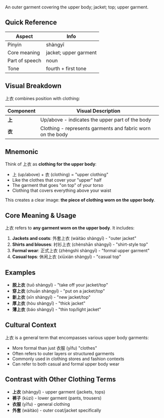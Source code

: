 An outer garment covering the upper body; jacket; top; upper garment.

## Quick Reference

| Aspect         | Info                  |
| -------------- | --------------------- |
| Pinyin         | shàngyī               |
| Core meaning   | jacket; upper garment |
| Part of speech | noun                  |
| Tone           | fourth + first tone   |

## Visual Breakdown

上衣 combines position with clothing:

| Component | Visual Description                                         |
| --------- | ---------------------------------------------------------- |
| **上**    | Up/above - indicates the upper part of the body            |
| **衣**    | Clothing - represents garments and fabric worn on the body |

## Mnemonic

Think of 上衣 as **clothing for the upper body**:

- 上 (up/above) + 衣 (clothing) = "upper clothing"
- Like the clothes that cover your "upper" half
- The garment that goes "on top" of your torso
- Clothing that covers everything above your waist

This creates a clear image: **the piece of clothing worn on the upper body**.

## Core Meaning & Usage

上衣 refers to **any garment worn on the upper body**. It includes:

1. **Jackets and coats**: 外套上衣 (wàitào shàngyī) - "outer jacket"
2. **Shirts and blouses**: 衬衫上衣 (chènshān shàngyī) - "shirt-style top"
3. **Formal wear**: 正式上衣 (zhèngshì shàngyī) - "formal upper garment"
4. **Casual tops**: 休闲上衣 (xiūxián shàngyī) - "casual top"

## Examples

- **脱上衣** (tuō shàngyī) - "take off your jacket/top"
- **穿上衣** (chuān shàngyī) - "put on a jacket/top"
- **新上衣** (xīn shàngyī) - "new jacket/top"
- **厚上衣** (hòu shàngyī) - "thick jacket"
- **薄上衣** (báo shàngyī) - "thin top/light jacket"

## Cultural Context

上衣 is a general term that encompasses various upper body garments:

- More formal than just 衣服 (yīfu) "clothes"
- Often refers to outer layers or structured garments
- Commonly used in clothing stores and fashion contexts
- Can refer to both casual and formal upper body wear

## Contrast with Other Clothing Terms

- **上衣** (shàngyī) - upper garment (jackets, tops)
- **裤子** (kùzi) - lower garment (pants, trousers)
- **衣服** (yīfu) - general clothing
- **外套** (wàitào) - outer coat/jacket specifically
